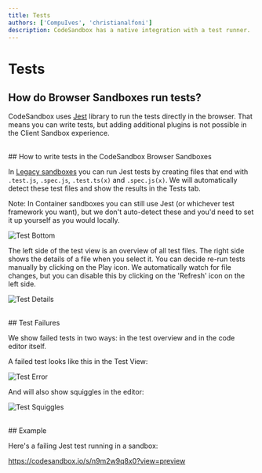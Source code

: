 ```yaml
---
title: Tests
authors: ['CompuIves', 'christianalfoni']
description: CodeSandbox has a native integration with a test runner.
---
```



# Tests

## How do Browser Sandboxes run tests?

CodeSandbox uses [Jest](https://jestjs.io) library to run the tests directly in
the browser. That means you can write tests, but adding additional plugins is
not possible in the Client Sandbox experience.

<br/>
## How to write tests in the CodeSandbox Browser Sandboxes

In [Legacy sandboxes](/learn/legacy-sandboxes/overview) you can run Jest tests by creating
files that end with `.test.js`, `.spec.js`, `.test.ts(x)` and `.spec.js(x)`. We
will automatically detect these test files and show the results in the Tests
tab.

Note: In Container sandboxes you can still use Jest (or
whichever test framework you want), but we don't auto-detect these and you'd
need to set it up yourself as you would locally.

![Test Bottom](../images/jest-tests.jpg)

The left side of the test view is an overview of all test files. The right side
shows the details of a file when you select it. You can decide re-run tests
manually by clicking on the Play icon. We automatically watch for file changes,
but you can disable this by clicking on the 'Refresh' icon on the left side.

![Test Details](../images/jest-details.jpg)

<br/>
## Test Failures

We show failed tests in two ways: in the test overview and in the code editor
itself.

A failed test looks like this in the Test View:

![Test Error](../images/jest-error-overview.jpg)

And will also show squiggles in the editor:

![Test Squiggles](../images/jest-squiggles.jpg?v2)

<br/>
## Example

Here's a failing Jest test running in a sandbox:

https://codesandbox.io/s/n9m2w9q8x0?view=preview
